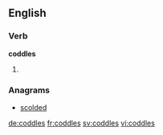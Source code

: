 
==English==

===Verb===
'''coddles'''

# {{third-person singular of|coddle}}

===Anagrams===
* [[scolded#English|scolded]]

[[de:coddles]]
[[fr:coddles]]
[[sv:coddles]]
[[vi:coddles]]